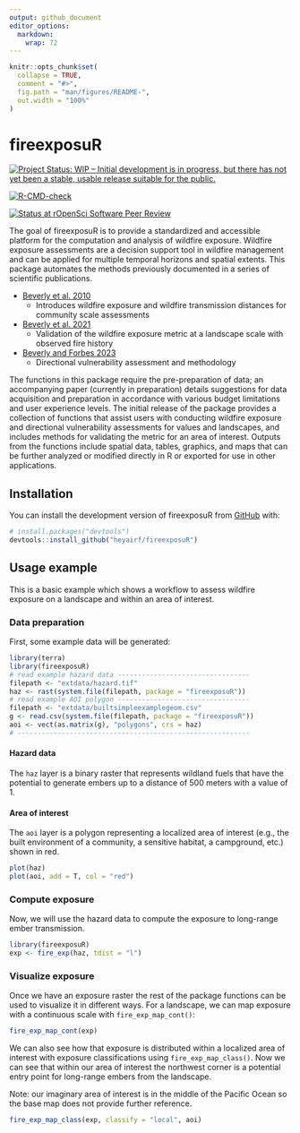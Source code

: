 ```yaml
---
output: github_document
editor_options: 
  markdown: 
    wrap: 72
---
```


<!-- README.md is generated from README.Rmd. Please edit that file -->

```r
knitr::opts_chunk$set(
  collapse = TRUE,
  comment = "#>",
  fig.path = "man/figures/README-",
  out.width = "100%"
)
```

# fireexposuR

<!-- badges: start -->

[![Project Status: WIP – Initial development is in progress, but there
has not yet been a stable, usable release suitable for the
public.](https://www.repostatus.org/badges/latest/wip.svg)](https://www.repostatus.org/#wip)

[![R-CMD-check](https://github.com/heyairf/fireexposuR/actions/workflows/R-CMD-check.yaml/badge.svg)](https://github.com/heyairf/fireexposuR/actions/workflows/R-CMD-check.yaml)

[![Status at rOpenSci Software Peer Review](https://badges.ropensci.org/659_status.svg)](https://github.com/ropensci/software-review/issues/659)

<!-- badges: end -->

The goal of fireexposuR is to provide a standardized and accessible
platform for the computation and analysis of wildfire exposure. Wildfire
exposure assessments are a decision support tool in wildfire management
and can be applied for multiple temporal horizons and spatial extents.
This package automates the methods previously documented in a series of
scientific publications.

-   [Beverly et al. 2010](https://doi.org/10.1071/WF09071)
    -   Introduces wildfire exposure and wildfire transmission distances
        for community scale assessments
-   [Beverly et al. 2021](https://doi.org/10.1007/s10980-020-01173-8)
    -   Validation of the wildfire exposure metric at a landscape scale
        with observed fire history
-   [Beverly and Forbes
    2023](https://doi.org/10.1007/s11069-023-05885-3)
    -   Directional vulnerability assessment and methodology

The functions in this package require the pre-preparation of data; an
accompanying paper (currently in preparation) details suggestions for
data acquisition and preparation in accordance with various budget
limitations and user experience levels. The initial release of the
package provides a collection of functions that assist users with
conducting wildfire exposure and directional vulnerability assessments
for values and landscapes, and includes methods for validating the
metric for an area of interest. Outputs from the functions include
spatial data, tables, graphics, and maps that can be further analyzed or
modified directly in R or exported for use in other applications.

## Installation

You can install the development version of fireexposuR from
[GitHub](https://github.com/) with:

``` r
# install.packages("devtools")
devtools::install_github("heyairf/fireexposuR")
```

## Usage example

This is a basic example which shows a workflow to assess wildfire
exposure on a landscape and within an area of interest.

### Data preparation

First, some example data will be generated:

```r
library(terra)
library(fireexposuR)
# read example hazard data ---------------------------------
filepath <- "extdata/hazard.tif"
haz <- rast(system.file(filepath, package = "fireexposuR"))
# read example AOI polygon ---------------------------------
filepath <- "extdata/builtsimpleexamplegeom.csv"
g <- read.csv(system.file(filepath, package = "fireexposuR"))
aoi <- vect(as.matrix(g), "polygons", crs = haz)
# ----------------------------------------------------------
```

#### Hazard data

The `haz` layer is a binary raster that represents wildland fuels that
have the potential to generate embers up to a distance of 500 meters
with a value of 1.

#### Area of interest

The `aoi` layer is a polygon representing a localized area of interest
(e.g., the built environment of a community, a sensitive habitat, a
campground, etc.) shown in red.

```r
plot(haz)
plot(aoi, add = T, col = "red")
```

### Compute exposure

Now, we will use the hazard data to compute the exposure to long-range
ember transmission.

```r
library(fireexposuR)
exp <- fire_exp(haz, tdist = "l")
```

### Visualize exposure

Once we have an exposure raster the rest of the package functions can be
used to visualize it in different ways. For a landscape, we can map
exposure with a continuous scale with `fire_exp_map_cont()`:

```r
fire_exp_map_cont(exp)
```

We can also see how that exposure is distributed within a localized area
of interest with exposure classifications using `fire_exp_map_class()`. Now we
can see that within our area of interest the northwest corner is a
potential entry point for long-range embers from the landscape.

Note: our imaginary area of interest is in the middle of the Pacific
Ocean so the base map does not provide further reference.

```r
fire_exp_map_class(exp, classify = "local", aoi)
```
